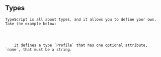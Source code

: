 
<Content>
    <h2 className="subtitle">Types</h2>

    TypeScript is all about types, and it allows you to define your own. Take the example below:
</Content>

<Code language="typescript" id="TypesExample" code={typesExample} noCopy={true} />

<Content>
    It defines a type `Profile` that has one optional attribute, `name`, that must be a string.
</Content>